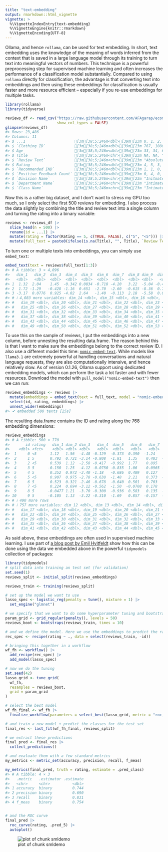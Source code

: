 ---
title: "text-embedding"
output: rmarkdown::html_vignette
vignette: >
  %\VignetteIndexEntry{text-embedding}
  %\VignetteEngine{knitr::rmarkdown}
  %\VignetteEncoding{UTF-8}
---



Ollama, and hence `rollama`, can be used for text embedding.
In short, text embedding uses the knowledge of the meaning of words inferred from the context that is saved in a large language model through its training to turn text into meaningful vectors of numbers.
This technique is a powerful preprocessing step for supervised machine learning and often increases the performance of a classification model substantially.
Compared to using `rollama` directly for classification, the advantage is that converting text into embeddings and then using these embeddings for classification is usually faster and more resource efficient -- especially if you re-use embeddings for multiple tasks.


``` r
library(rollama)
library(tidyverse)
```


``` r
reviews_df <- read_csv("https://raw.githubusercontent.com/AFAgarap/ecommerce-reviews-analysis/master/Womens%20Clothing%20E-Commerce%20Reviews.csv",
                       show_col_types = FALSE)
glimpse(reviews_df)
#> Rows: 23,486
#> Columns: 11
#> $ ...1                      [3m[38;5;246m<dbl>[39m[23m 0, 1, 2, 3, 4, 5, 6, 7, 8, 9, 10, 11, 12, 13, 14, 15, 16, 17,…
#> $ `Clothing ID`             [3m[38;5;246m<dbl>[39m[23m 767, 1080, 1077, 1049, 847, 1080, 858, 858, 1077, 1077, 1077,…
#> $ Age                       [3m[38;5;246m<dbl>[39m[23m 33, 34, 60, 50, 47, 49, 39, 39, 24, 34, 53, 39, 53, 44, 50, 4…
#> $ Title                     [3m[38;5;246m<chr>[39m[23m NA, NA, "Some major design flaws", "My favorite buy!", "Flatt…
#> $ `Review Text`             [3m[38;5;246m<chr>[39m[23m "Absolutely wonderful - silky and sexy and comfortable", "Lov…
#> $ Rating                    [3m[38;5;246m<dbl>[39m[23m 4, 5, 3, 5, 5, 2, 5, 4, 5, 5, 3, 5, 5, 5, 3, 4, 3, 5, 5, 5, 4…
#> $ `Recommended IND`         [3m[38;5;246m<dbl>[39m[23m 1, 1, 0, 1, 1, 0, 1, 1, 1, 1, 0, 1, 1, 1, 1, 1, 1, 1, 1, 1, 1…
#> $ `Positive Feedback Count` [3m[38;5;246m<dbl>[39m[23m 0, 4, 0, 0, 6, 4, 1, 4, 0, 0, 14, 2, 2, 0, 1, 3, 2, 0, 0, 0, …
#> $ `Division Name`           [3m[38;5;246m<chr>[39m[23m "Initmates", "General", "General", "General Petite", "General…
#> $ `Department Name`         [3m[38;5;246m<chr>[39m[23m "Intimate", "Dresses", "Dresses", "Bottoms", "Tops", "Dresses…
#> $ `Class Name`              [3m[38;5;246m<chr>[39m[23m "Intimates", "Dresses", "Dresses", "Pants", "Blouses", "Dress…
```

Now this is a rather big dataset, and I don't want to stress my GPU too much, so I only select the first 500 reviews for embedding.
I also process the data slightly by combining the title and review text into a single column and turning the rating into a binary variable:


``` r
reviews <- reviews_df |>
  slice_head(n = 500) |>
  rename(id = ...1) |>
  mutate(rating = factor(Rating == 5, c(TRUE, FALSE), c("5", "<5"))) |>
  mutate(full_text = paste0(ifelse(is.na(Title), "", Title), `Review Text`))
```

To turn one or multiple texts into embeddings, you can simply use `embed_text`:


``` r
embed_text(text = reviews$full_text[1:3])
#> # A tibble: 3 × 4,096
#>   dim_1   dim_2  dim_3  dim_4  dim_5  dim_6  dim_7  dim_8 dim_9  dim_10 dim_11  dim_12 dim_13
#>   <dbl>   <dbl>  <dbl>  <dbl>  <dbl>  <dbl>  <dbl>  <dbl> <dbl>   <dbl>  <dbl>   <dbl>  <dbl>
#> 1  1.32  2.04    1.45  -0.342 0.0834 -0.718 -4.20   3.22  -5.04 -0.466    2.27  0.0522  2.31 
#> 2  1.72 -1.29   -0.428 -1.16  0.651  -2.70  -2.60  -0.615 -8.36  0.768    1.98 -2.34    0.286
#> 3 -3.17  0.0776  0.925 -4.02  2.64   -1.40  -0.113  2.18  -5.58  0.0541   3.48  0.434   1.66 
#> # ℹ 4,083 more variables: dim_14 <dbl>, dim_15 <dbl>, dim_16 <dbl>, dim_17 <dbl>, dim_18 <dbl>,
#> #   dim_19 <dbl>, dim_20 <dbl>, dim_21 <dbl>, dim_22 <dbl>, dim_23 <dbl>, dim_24 <dbl>,
#> #   dim_25 <dbl>, dim_26 <dbl>, dim_27 <dbl>, dim_28 <dbl>, dim_29 <dbl>, dim_30 <dbl>,
#> #   dim_31 <dbl>, dim_32 <dbl>, dim_33 <dbl>, dim_34 <dbl>, dim_35 <dbl>, dim_36 <dbl>,
#> #   dim_37 <dbl>, dim_38 <dbl>, dim_39 <dbl>, dim_40 <dbl>, dim_41 <dbl>, dim_42 <dbl>,
#> #   dim_43 <dbl>, dim_44 <dbl>, dim_45 <dbl>, dim_46 <dbl>, dim_47 <dbl>, dim_48 <dbl>,
#> #   dim_49 <dbl>, dim_50 <dbl>, dim_51 <dbl>, dim_52 <dbl>, dim_53 <dbl>, dim_54 <dbl>, …
```

To use this on the sample of reviews, I put the embeddings into a new column, before unnesting the resulting data.frame.
The reason behind this is that I want to make sure the embeddings belong to the correct review ID.
I also use a different model this time: [`nomic-embed-text`](https://ollama.com/library/nomic-embed-text).
While models like `llama3.1` are extremely powerful at handling conversations and natural language requests, they are also computationally intensive, and hence relatively slow.
As of version 0.1.26, Ollama support using dedicated embedding models, which can perform the task a lot faster and with fewer resources.
Download the model with `pull_model("nomic-embed-text")` then we can run:


``` r
reviews_embeddings <- reviews |>
  mutate(embeddings = embed_text(text = full_text, model = "nomic-embed-text")) |>
  select(id, rating, embeddings) |>
  unnest_wider(embeddings)
#> ✔ embedded 500 texts [25s]           
```

The resulting data.frame contains the ID and rating along the 768 embedding dimensions:


``` r
reviews_embeddings
#> # A tibble: 500 × 770
#>       id rating   dim_1 dim_2 dim_3   dim_4  dim_5   dim_6   dim_7  dim_8   dim_9  dim_10 dim_11
#>    <dbl> <fct>    <dbl> <dbl> <dbl>   <dbl>  <dbl>   <dbl>   <dbl>  <dbl>   <dbl>   <dbl>  <dbl>
#>  1     0 <5      1.12   1.56  -4.48 -0.129  -0.373  0.390  -1.24    0.821 -0.0431 -0.261  -0.431
#>  2     1 5       0.792  0.721 -3.14 -0.808  -1.81   1.35    0.403  -0.377  0.358  -0.173  -0.643
#>  3     2 <5      0.539  1.12  -2.58 -0.417  -0.992  1.77    0.895   0.174  0.199  -0.359  -0.637
#>  4     3 5      -0.150  1.25  -4.12 -0.0750 -0.835  1.06   -0.0965 -0.292  0.636  -1.20   -0.188
#>  5     4 5       0.352  0.972 -3.40 -1.18   -0.686  0.489   0.127   0.473  0.259  -0.953  -0.757
#>  6     5 <5      0.907  0.975 -2.78 -0.638  -1.48   2.21    0.373  -0.448  0.395  -0.371  -0.442
#>  7     6 5       0.523  0.321 -2.46 -0.678  -0.640  0.501   0.703   0.320  0.442   0.500  -0.814
#>  8     7 <5      0.224  0.694 -3.12 -0.562  -1.50  -0.0708  0.178   0.144  0.367   0.0269 -0.755
#>  9     8 5      -0.0477 1.21  -3.70 -0.300  -0.936  0.583   0.135  -0.234  0.220  -0.384   0.512
#> 10     9 5      -0.105  1.13  -3.22 -0.310  -1.69   0.857  -0.157  -0.122  0.227  -0.513  -0.333
#> # ℹ 490 more rows
#> # ℹ 757 more variables: dim_12 <dbl>, dim_13 <dbl>, dim_14 <dbl>, dim_15 <dbl>, dim_16 <dbl>,
#> #   dim_17 <dbl>, dim_18 <dbl>, dim_19 <dbl>, dim_20 <dbl>, dim_21 <dbl>, dim_22 <dbl>,
#> #   dim_23 <dbl>, dim_24 <dbl>, dim_25 <dbl>, dim_26 <dbl>, dim_27 <dbl>, dim_28 <dbl>,
#> #   dim_29 <dbl>, dim_30 <dbl>, dim_31 <dbl>, dim_32 <dbl>, dim_33 <dbl>, dim_34 <dbl>,
#> #   dim_35 <dbl>, dim_36 <dbl>, dim_37 <dbl>, dim_38 <dbl>, dim_39 <dbl>, dim_40 <dbl>,
#> #   dim_41 <dbl>, dim_42 <dbl>, dim_43 <dbl>, dim_44 <dbl>, dim_45 <dbl>, dim_46 <dbl>, …
```

As said above, these embeddings are often used in supervised machine learning.
I use part of [a blog post by Emil Hvitfeldt](https://emilhvitfeldt.com/post/textrecipes-series-pretrained-word-embeddings/) show how this can be done using the data we embedded above in the powerful `tidymodels` collection of packages:


``` r
library(tidymodels)
# split data into training an test set (for validation)
set.seed(1)
reviews_split <- initial_split(reviews_embeddings)

reviews_train <- training(reviews_split)

# set up the model we want to use
lasso_spec <- logistic_reg(penalty = tune(), mixture = 1) |>
  set_engine("glmnet")

# we specify that we want to do some hyperparameter tuning and bootstrapping
param_grid <- grid_regular(penalty(), levels = 50)
reviews_boot <- bootstraps(reviews_train, times = 10)

# and we define the model. Here we use the embeddings to predict the rating
rec_spec <- recipe(rating ~ ., data = select(reviews_train, -id))

# bringing this together in a workflow
wf_fh <- workflow() |>
  add_recipe(rec_spec) |>
  add_model(lasso_spec)

# now we do the tuning
set.seed(42)
lasso_grid <- tune_grid(
  wf_fh,
  resamples = reviews_boot,
  grid = param_grid
)

# select the best model
wf_fh_final <- wf_fh |>
  finalize_workflow(parameters = select_best(lasso_grid, metric = "roc_auc"))

# and train a new model + predict the classes for the test set
final_res <- last_fit(wf_fh_final, reviews_split)

# we extract these predictions
final_pred <- final_res |>
  collect_predictions()

# and evaluate them with a few standard metrics
my_metrics <- metric_set(accuracy, precision, recall, f_meas)

my_metrics(final_pred, truth = rating, estimate = .pred_class)
#> # A tibble: 4 × 3
#>   .metric   .estimator .estimate
#>   <chr>     <chr>          <dbl>
#> 1 accuracy  binary         0.744
#> 2 precision binary         0.690
#> 3 recall    binary         0.831
#> 4 f_meas    binary         0.754
```

``` r

# and the ROC curve
final_pred |>
  roc_curve(rating, .pred_5) |>
  autoplot()
```

![plot of chunk smldemo](figures/smldemo-1.png)

